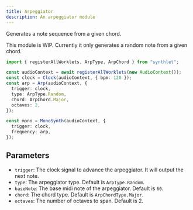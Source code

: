 ```yaml
---
title: Arpeggiator
description: An arpeggiator module
---
```



Generates a note sequence from a given chord.

<Callout title="Not arpeggiator" type="warn">
  This module is WIP. Currently it only generates a random note from a given
  chord.
</Callout>

```ts
import { registerAllWorklets, ArpType, ArpChord } from "synthlet";

const audioContext = await registerAllWorklets(new AudioContext());
const clock = Clock(audioContext, { bpm: 120 });
const arp = Arp(audioContext, {
  trigger: clock,
  type: ArpType.Random,
  chord: ArpChord.Major,
  octaves: 2,
});

const mono = MonoSynth(audioContext, {
  trigger: clock,
  frequency: arp,
});
```

<ArpExample />

## Parameters

- `trigger`: The clock signal to advance the arpeggiator. It will output the next note.
- `type`: The arpeggiator type. Default is `ArpType.Random`.
- `baseNote`: The base midi note of the arpeggiator. Default is `60`.
- `chord`: The chord type. Default is `ArpChordType.Major`.
- `octaves`: The number of octaves to span. Default is 2.

